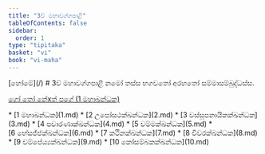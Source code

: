 ```yaml
---
title: "3ව් මහාවග්ගපාළි"
tableOfContents: false
sidebar:
  order: 1
type: "tipitaka"
basket: "vi"
book: "vi-maha"
---
```



<Paragraph type="center" book="vi-maha">
[හෝමේ](/)
</Paragraph>

<Paragraph type="center" book="vi-maha">
# 3ව් මහාවග්ගපාළි
</Paragraph>

<Paragraph number="1" type="center" book="vi-maha">
නමෝ තස්ස භගවතෝ අරහතෝ සම්මාසම්බුද්ධස්ස.

[ගෝ තෝ නේxත් පගේ (1 මහාඛන්ධක)](1.md)



</Paragraph>

<TableOfContents book="vi-maha" section="3">
* [1 මහාඛන්ධක](1.md)
* [2 උපෝසථක්ඛන්ධක](2.md)
* [3 වස්සූපනායිකක්ඛන්ධක](3.md)
* [4 පවාරණාක්ඛන්ධක](4.md)
* [5 චම්මක්ඛන්ධක](5.md)
* [6 භේසජ්ජක්ඛන්ධක](6.md)
* [7 කථිනක්ඛන්ධක](7.md)
* [8 චීවරක්ඛන්ධක](8.md)
* [9 චම්පේය්‍යක්ඛන්ධක](9.md)
* [10 කෝසම්බකක්ඛන්ධක](10.md)
</TableOfContents>